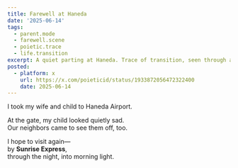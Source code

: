 ```yaml
---
title: Farewell at Haneda
date: '2025-06-14'
tags:
  - parent.mode
  - farewell.scene
  - poietic.trace
  - life.transition
excerpt: A quiet parting at Haneda. Trace of transition, seen through a child’s gaze.
posted:
  - platform: x
    url: https://x.com/poieticid/status/1933872056472322400
    date: 2025-06-14
---
```


I took my wife and child to Haneda Airport.

At the gate, my child looked quietly sad.  
Our neighbors came to see them off, too.

I hope to visit again—  
by **Sunrise Express**,  
through the night, into morning light.